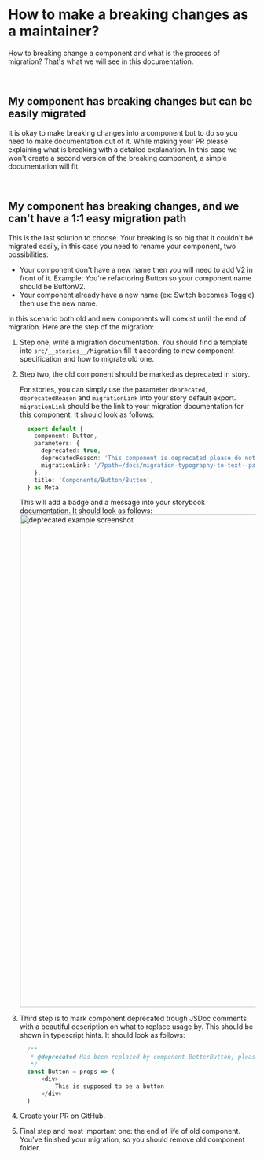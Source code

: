 
<Meta title="How to make a breaking changes?"/>

# How to make a breaking changes as a maintainer?

How to breaking change a component and what is the process of migration? That's what we will see in this documentation.

<br/>

## My component has breaking changes but can be easily migrated

It is okay to make breaking changes into a component but to do so you need to make documentation out of it. While making your PR
please explaining what is breaking with a detailed explanation. In this case we won't create a second version of the breaking component, a simple documentation will fit.

<br/>

## My component has breaking changes, and we can't have a 1:1 easy migration path

This is the last solution to choose. Your breaking is so big that it couldn't be migrated easily, in this case you need to rename your component, two possibilities:
- Your component don't have a new name then you will need to add V2 in front of it. Example: You're refactoring Button so your component name should be ButtonV2.
- Your component already have a new name (ex: Switch becomes Toggle) then use the new name.

In this scenario both old and new components will coexist until the end of migration. Here are the step of the migration:

1. Step one, write a migration documentation. You should find a template into `src/__stories__/Migration` fill it according to new component specification and how to migrate old one.

2. Step two, the old component should be marked as deprecated in story.

    For stories, you can simply use the parameter `deprecated`, `deprecatedReason` and `migrationLink` into your story default export.
    `migrationLink` should be the link to your migration documentation for this component. It should look as follows:

    ```typescript
      export default {
        component: Button,
        parameters: {
          deprecated: true,
          deprecatedReason: 'This component is deprecated please do not use it any more.',
          migrationLink: '/?path=/docs/migration-typography-to-text--page'
        },
        title: 'Components/Button/Button',
      } as Meta
    ```

    This will add a badge and a message into your storybook documentation. It should look as follows:
    <img src="https://scaleway-ui-storybook-images.s3.fr-par.scw.cloud/Screenshot%202022-05-17%20at%2016.23.10.png" alt="deprecated example screenshot" width="1000px" />

3. Third step is to mark component deprecated trough JSDoc comments with a beautiful description on what to replace usage by. This should be shown in typescript hints. It should look as follows:

    ```typescript
      /**
       * @deprecated Has been replaced by component BetterButton, please this one instead.
       */
      const Button = props => (
          <div>
              This is supposed to be a button
          </div>
      )
    ```


4. Create your PR on GitHub.

5. Final step and most important one: the end of life of old component. You've finished your migration, so you should remove old component folder.
